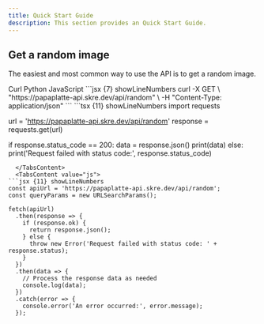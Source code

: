 ```yaml
---
title: Quick Start Guide
description: This section provides an Quick Start Guide.
---
```


## Get a random image

The easiest and most common way to use the API is to get a random image.

<Tabs defaultValue="curl" className="pt-5 pb-1">
  <TabsList className="">
    <TabsTrigger value="curl">Curl</TabsTrigger>
    <TabsTrigger value="py">Python</TabsTrigger>
    <TabsTrigger value="js">JavaScript</TabsTrigger>
  </TabsList>
  <TabsContent value="curl">
```jsx {7} showLineNumbers
curl -X GET \
  "https://papaplatte-api.skre.dev/api/random" \
  -H "Content-Type: application/json"
```
  </TabsContent>
  <TabsContent value="py">
```tsx {11} showLineNumbers
import requests

url = 'https://papaplatte-api.skre.dev/api/random'
response = requests.get(url)

if response.status_code == 200:
    data = response.json()
    print(data)
else:
    print('Request failed with status code:', response.status_code)
```
  </TabsContent>
  <TabsContent value="js">
```jsx {11} showLineNumbers
const apiUrl = 'https://papaplatte-api.skre.dev/api/random';
const queryParams = new URLSearchParams();

fetch(apiUrl)
  .then(response => {
    if (response.ok) {
      return response.json();
    } else {
      throw new Error('Request failed with status code: ' + response.status);
    }
  })
  .then(data => {
    // Process the response data as needed
    console.log(data);
  })
  .catch(error => {
    console.error('An error occurred:', error.message);
  });
```
  </TabsContent>
</Tabs>